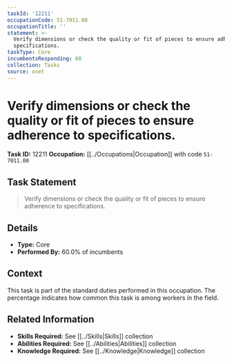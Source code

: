 ```yaml
---
taskId: '12211'
occupationCode: 51-7011.00
occupationTitle: ''
statement: >-
  Verify dimensions or check the quality or fit of pieces to ensure adherence to
  specifications.
taskType: Core
incumbentsResponding: 60
collection: Tasks
source: onet
---
```

# Verify dimensions or check the quality or fit of pieces to ensure adherence to specifications.

**Task ID:** 12211
**Occupation:** [[../Occupations|Occupation]] with code `51-7011.00`

## Task Statement

> Verify dimensions or check the quality or fit of pieces to ensure adherence to specifications.

## Details

- **Type:** Core
- **Performed By:** 60.0% of incumbents

## Context

This task is part of the standard duties performed in this occupation. The percentage indicates how common this task is among workers in the field.

## Related Information

- **Skills Required:** See [[../Skills|Skills]] collection
- **Abilities Required:** See [[../Abilities|Abilities]] collection
- **Knowledge Required:** See [[../Knowledge|Knowledge]] collection
